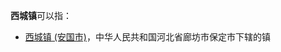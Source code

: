 '''西城镇'''可以指：
{{PRC admin/disambig|13/07/27/100/000|22/24/06/103/000|23/02/29/102/000|35/04/26/106/000|37/06/86/110/000}}
*[[西城镇_(安国市)|西城镇 (安国市)]]，中华人民共和国河北省廊坊市保定市下辖的镇
{{disambig|cat=三字中国镇名消歧义}}